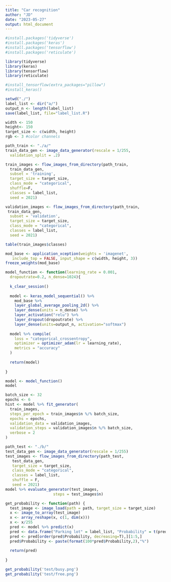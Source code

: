 ```yaml
---
title: "Car recognition"
author: "JD"
date: "2023-05-27"
output: html_document
---
```


```r

#install.packages('tidyverse')
#install.packages('keras')
#install.packages('tensorflow')
#install.packages('reticulate')

```


```r

library(tidyverse)
library(keras)
library(tensorflow)
library(reticulate)

```

```r
#install_tensorflow(extra_packages="pillow")
#install_keras()
```


```r
setwd("./")
label_list <- dir("a/")
output_n <- length(label_list)
save(label_list, file="label_list.R")

```

```r
width <- 150
height<- 150
target_size <- c(width, height)
rgb <- 3 #color channels
```

```r
path_train <- "./a/"
train_data_gen <- image_data_generator(rescale = 1/255, 
  validation_split = .2)

```

```r
train_images <- flow_images_from_directory(path_train,
  train_data_gen,
  subset = 'training',
  target_size = target_size,
  class_mode = "categorical",
  shuffle=F,
  classes = label_list,
  seed = 2021)
```

```r
validation_images <- flow_images_from_directory(path_train,
 train_data_gen, 
  subset = 'validation',
  target_size = target_size,
  class_mode = "categorical",
  classes = label_list,
  seed = 2021)
```

```r

table(train_images$classes)

```

```r
mod_base <- application_xception(weights = 'imagenet', 
   include_top = FALSE, input_shape = c(width, height, 3))
freeze_weights(mod_base) 
```

```r
model_function <- function(learning_rate = 0.001, 
  dropoutrate=0.2, n_dense=1024){
  
  k_clear_session()
  
  model <- keras_model_sequential() %>%
    mod_base %>% 
    layer_global_average_pooling_2d() %>% 
    layer_dense(units = n_dense) %>%
    layer_activation("relu") %>%
    layer_dropout(dropoutrate) %>%
    layer_dense(units=output_n, activation="softmax")
  
  model %>% compile(
    loss = "categorical_crossentropy",
    optimizer = optimizer_adam(lr = learning_rate),
    metrics = "accuracy"
  )
  
  return(model)
  
}
```

```r

model <- model_function()
model

```

```r
batch_size <- 32
epochs <- 6
hist <- model %>% fit_generator(
  train_images,
  steps_per_epoch = train_images$n %/% batch_size, 
  epochs = epochs, 
  validation_data = validation_images,
  validation_steps = validation_images$n %/% batch_size,
  verbose = 2
)
```
```r
path_test <- "./b/"
test_data_gen <- image_data_generator(rescale = 1/255)
test_images <- flow_images_from_directory(path_test,
   test_data_gen,
   target_size = target_size,
   class_mode = "categorical",
   classes = label_list,
   shuffle = F,
   seed = 2021)
model %>% evaluate_generator(test_images, 
                     steps = test_images$n)
```

```r

get_probability <- function(path) {
  test_image <- image_load(path = path, target_size = target_size)
  x <- image_to_array(test_image)
  x <- array_reshape(x, c(1, dim(x)))
  x <- x/255
  pred <- model %>% predict(x)
  pred <- data.frame("Parking lot" = label_list, "Probability" = t(pred))
  pred <- pred[order(pred$Probability, decreasing=T),][1:5,]
  pred$Probability <- paste(format(100*pred$Probability,2),"%")
  
  return(pred)
  
}

```

```r
get_probability('test/busy.png')
get_probability('test/free.png')
```

